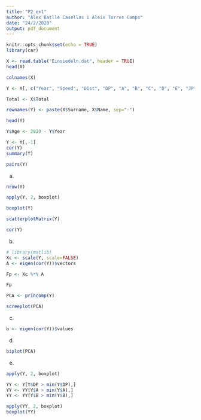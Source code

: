 ---
title: "P2_ex1"
author: "Àlex Batlle Casellas i Aleix Torres Camps"
date: "24/2/2020"
output: pdf_document
---

```{r setup, include=FALSE}
knitr::opts_chunk$set(echo = TRUE)
library(car)
```


```{r}
X <- read.table("Einsiedeln.dat", header = TRUE)
head(X)

colnames(X)
```

```{r}
Y <- X[, c("Year", "Speed", "Dist", "DP", "A", "B", "C", "D", "E", "JP")]

Total <- X$Total

rownames(Y) <- paste(X$Surname, X$Name, sep="-")

head(Y)
```

```{r}
Y$Age <- 2020 - Y$Year
```

```{r}
Y <- Y[,-1]
cor(Y)
summary(Y)
```
```{r}
pairs(Y)
```

a)
```{r}
nrow(Y)
```
```{r}
apply(Y, 2, boxplot)
```
```{r}
boxplot(Y)
```
```{r}
scatterplotMatrix(Y)
```
```{r}
cor(Y)
```
b)
```{r}
# library(matlib)
Xc <- scale(Y, scale=FALSE)
A <- eigen(cor(Y))$vectors

Fp <- Xc %*% A

Fp
```
```{r}
PCA <- princomp(Y)

screeplot(PCA)
```
c)
```{r}
b <- eigen(cor(Y))$values
```
d)
```{r}
biplot(PCA)
```
e)
```{r}
apply(Y, 2, boxplot)
```
```{r}
YY <- Y[Y$DP > min(Y$DP),]
YY <- YY[Y$A > min(Y$A),]
YY <- YY[Y$B > min(Y$B),]
```

```{r}
apply(YY, 2, boxplot)
boxplot(YY)
```